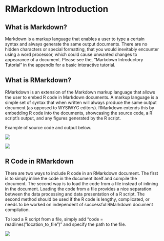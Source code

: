 # RMarkdown Introduction {}

## What is Markdown?
Markdown is a markup language that enables a user to type a certain syntax and always generate the same output documents. There are no hidden characters or special formatting, that you would inevitably encounter using a word processor, which could cause unwanted changes to appearance of a document. Please see the, "Markdown Introductory Tutorial" in the appendix for a basic interactive tutorial.

## What is RMarkdown?
RMarkdown is an extension of the Markdown markup language that allows the user to embed R code in Markdown documents. A markup language is a simple set of syntax that when written will always produce the same output document (as opposed to WYSIWYG editors). RMarkdown extends this by embedding R code into the documents, showcasing the source code, a R script's output, and any figures generated by the R script.

Example of source code and output below.

![](images/03-rmarkdown_1.png)

![](images/03-rmarkdown_2.png)

## R Code in RMarkdown
There are two ways to include R code in an RMarkdown document. The first is to simply inline the code in the document itself and compile the document. The second way is to load the code from a file instead of inlining in the document. Loading the code from a file provides a nice separation between the data processing and data presentation of a R script. The second method should be used if the R code is lengthy, complicated, or needs to be worked on independent of successful RMarkdown document compilation.

To load a R script from a file, simply add "code = readlines("location_to_file")" and specify the path to the file.

![](images/04-example2_3.png)
